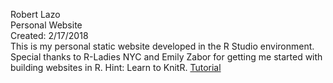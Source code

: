 Robert Lazo<br>
Personal Website<br>
Created:  2/17/2018<br> 
This is my personal static website developed in the R Studio environment.<br>
Special thanks to R-Ladies NYC and Emily Zabor for getting me started with building websites in R. Hint: Learn to KnitR. [Tutorial](http://www.emilyzabor.com/tutorials/rmarkdown_websites_tutorial.html#personal_websites)
